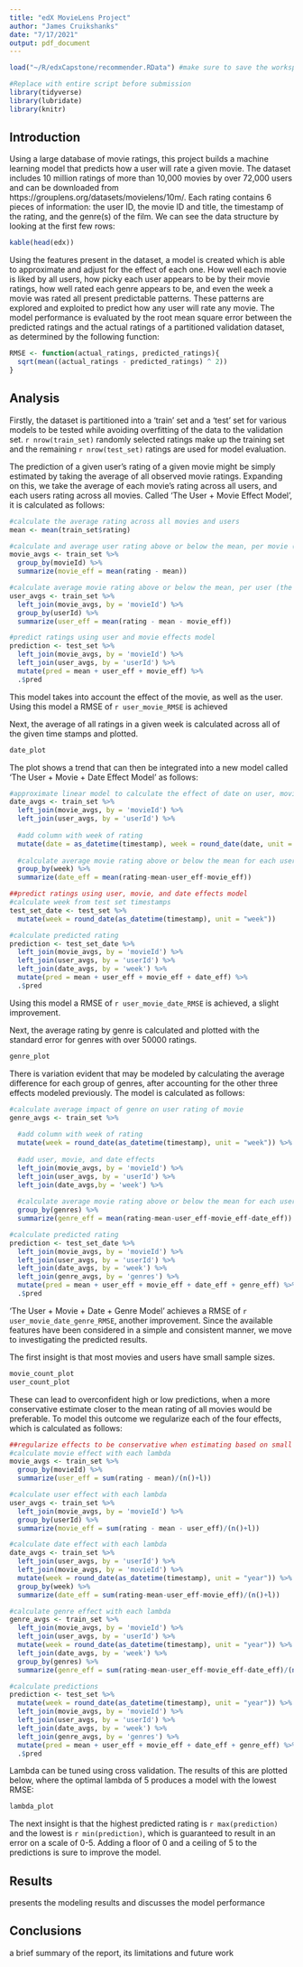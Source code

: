 ```yaml
---
title: "edX MovieLens Project"
author: "James Cruikshanks"
date: "7/17/2021"
output: pdf_document
---
```


```r
load("~/R/edxCapstone/recommender.RData") #make sure to save the workspace image before running RMD.

#Replace with entire script before submission
library(tidyverse)
library(lubridate)
library(knitr)
```

## Introduction

Using a large database of movie ratings, this project builds a machine learning model that predicts how a user will rate a given movie. The dataset includes 10 million ratings of more than 10,000 movies by over 72,000 users and can be downloaded from https://grouplens.org/datasets/movielens/10m/. Each rating contains 6 pieces of information: the user ID, the movie ID and title, the timestamp of the rating, and the genre(s) of the film. We can see the data structure by looking at the first few rows:

```r
kable(head(edx))
```

Using the features present in the dataset, a model is created which is able to approximate and adjust for the effect of each one. How well each movie is liked by all users, how picky each user appears to be by their movie ratings, how well rated each genre appears to be, and even the week a movie was rated all present predictable patterns. These patterns are explored and exploited to predict how any user will rate any movie. The model performance is evaluated by the root mean square error between the predicted ratings and the actual ratings of a partitioned validation dataset, as determined by the following function:


```r
RMSE <- function(actual_ratings, predicted_ratings){
  sqrt(mean((actual_ratings - predicted_ratings) ^ 2))
}
```

## Analysis

Firstly, the dataset is partitioned into a 'train' set and a 'test' set for various models to be tested while avoiding overfitting of the data to the validation set. `r nrow(train_set)` randomly selected ratings make up the training set and the remaining `r nrow(test_set)` ratings are used for model evaluation.

The prediction of a given user's rating of a given movie might be simply estimated by taking the average of all observed movie ratings. Expanding on this, we take the average of each movie's rating across all users, and each users rating across all movies. Called 'The User + Movie Effect Model', it is calculated as follows:

```r
#calculate the average rating across all movies and users
mean <- mean(train_set$rating)

#calculate and average user rating above or below the mean, per movie (the 'movie effect')
movie_avgs <- train_set %>%
  group_by(movieId) %>%
  summarize(movie_eff = mean(rating - mean))

#calculate average movie rating above or below the mean, per user (the 'user effect')
user_avgs <- train_set %>%
  left_join(movie_avgs, by = 'movieId') %>%
  group_by(userId) %>%
  summarize(user_eff = mean(rating - mean - movie_eff))

#predict ratings using user and movie effects model
prediction <- test_set %>%
  left_join(movie_avgs, by = 'movieId') %>%
  left_join(user_avgs, by = 'userId') %>%
  mutate(pred = mean + user_eff + movie_eff) %>%
  .$pred
```

This model takes into account the effect of the movie, as well as the user. Using this model a RMSE of `r user_movie_RMSE` is achieved

Next, the average of all ratings in a given week is calculated across all of the given time stamps and plotted.

```r
date_plot
```

The plot shows a trend that can then be integrated into a new model called 'The User + Movie + Date Effect Model' as follows:
```r
#approximate linear model to calculate the effect of date on user, movie rating
date_avgs <- train_set %>%
  left_join(movie_avgs, by = 'movieId') %>%
  left_join(user_avgs, by = 'userId') %>%
  
  #add column with week of rating
  mutate(date = as_datetime(timestamp), week = round_date(date, unit = "week")) %>%
  
  #calculate average movie rating above or below the mean for each user and movie, by week
  group_by(week) %>%
  summarize(date_eff = mean(rating-mean-user_eff-movie_eff))

##predict ratings using user, movie, and date effects model
#calculate week from test set timestamps
test_set_date <- test_set %>%
  mutate(week = round_date(as_datetime(timestamp), unit = "week"))

#calculate predicted rating
prediction <- test_set_date %>%
  left_join(movie_avgs, by = 'movieId') %>%
  left_join(user_avgs, by = 'userId') %>%
  left_join(date_avgs, by = 'week') %>%
  mutate(pred = mean + user_eff + movie_eff + date_eff) %>%
  .$pred
```

Using this model a RMSE of `r user_movie_date_RMSE` is achieved, a slight improvement.

Next, the average rating by genre is calculated and plotted with the standard error for genres with over 50000 ratings.

```r
genre_plot
```

There is variation evident that may be modeled by calculating the average difference for each group of genres, after accounting for the other three effects modeled previously. The model is calculated as follows:

```r
#calculate average impact of genre on user rating of movie
genre_avgs <- train_set %>%
  
  #add column with week of rating
  mutate(week = round_date(as_datetime(timestamp), unit = "week")) %>%
  
  #add user, movie, and date effects
  left_join(movie_avgs, by = 'movieId') %>%
  left_join(user_avgs, by = 'userId') %>%
  left_join(date_avgs,by = 'week') %>%
  
  #calculate average movie rating above or below the mean for each user and movie, by genre
  group_by(genres) %>%
  summarize(genre_eff = mean(rating-mean-user_eff-movie_eff-date_eff))

#calculate predicted rating
prediction <- test_set_date %>%
  left_join(movie_avgs, by = 'movieId') %>%
  left_join(user_avgs, by = 'userId') %>%
  left_join(date_avgs, by = 'week') %>%
  left_join(genre_avgs, by = 'genres') %>%
  mutate(pred = mean + user_eff + movie_eff + date_eff + genre_eff) %>%
  .$pred
```

'The User + Movie + Date + Genre Model' achieves a RMSE of `r user_movie_date_genre_RMSE`, another improvement. Since the available features have been considered in a simple and consistent manner, we move to investigating the predicted results.

The first insight is that most movies and users have small sample sizes.

```r
movie_count_plot
user_count_plot
```
These can lead to overconfident high or low predictions, when a more conservative estimate closer to the mean rating of all movies would be preferable. To model this outcome we regularize each of the four effects, which is calculated as follows:

```r
##regularize effects to be conservative when estimating based on small sample sizes
#calculate movie effect with each lambda
movie_avgs <- train_set %>%
  group_by(movieId) %>%
  summarize(user_eff = sum(rating - mean)/(n()+l))

#calculate user effect with each lambda
user_avgs <- train_set %>%
  left_join(movie_avgs, by = 'movieId') %>%
  group_by(userId) %>%
  summarize(movie_eff = sum(rating - mean - user_eff)/(n()+l))

#calculate date effect with each lambda
date_avgs <- train_set %>%
  left_join(user_avgs, by = 'userId') %>%
  left_join(movie_avgs, by = 'movieId') %>%
  mutate(week = round_date(as_datetime(timestamp), unit = "year")) %>%
  group_by(week) %>%
  summarize(date_eff = sum(rating-mean-user_eff-movie_eff)/(n()+l))

#calculate genre effect with each lambda
genre_avgs <- train_set %>% 
  left_join(movie_avgs, by = 'movieId') %>%
  left_join(user_avgs, by = 'userId') %>%
  mutate(week = round_date(as_datetime(timestamp), unit = "year")) %>%
  left_join(date_avgs, by = 'week') %>%
  group_by(genres) %>%
  summarize(genre_eff = sum(rating-mean-user_eff-movie_eff-date_eff)/(n()+l))

#calculate predictions
prediction <- test_set %>%
  mutate(week = round_date(as_datetime(timestamp), unit = "year")) %>%
  left_join(movie_avgs, by = 'movieId') %>%
  left_join(user_avgs, by = 'userId') %>%
  left_join(date_avgs, by = 'week') %>%
  left_join(genre_avgs, by = 'genres') %>%
  mutate(pred = mean + user_eff + movie_eff + date_eff + genre_eff) %>%
  .$pred
```

Lambda can be tuned using cross validation. The results of this are plotted below, where the optimal lambda of 5 produces a model with the lowest RMSE:
```r
lambda_plot
```

The next insight is that the highest predicted rating is `r max(prediction)` and the lowest is `r min(prediction)`, which is guaranteed to result in an error on a scale of 0-5. Adding a floor of 0 and a ceiling of 5 to the predictions is sure to improve the model.

## Results

presents the modeling results and discusses the model performance

## Conclusions

a brief summary of the report, its limitations and future work
